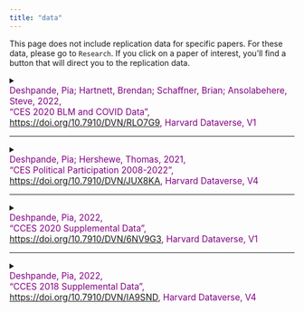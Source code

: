 ```yaml
---
title: "data"
---
```


This page does not include replication data for specific papers. For these data, please go to `Research`. If you click on a paper of interest, you'll find a button that will direct you to the replication data.

<details>

<summary>[Deshpande, Pia; Hartnett, Brendan; Schaffner, Brian; Ansolabehere, Steve, 2022,<br> "CES 2020 BLM and COVID Data", <https://doi.org/10.7910/DVN/RLO7G9>, Harvard Dataverse, V1]{style="font-size: 1.1em; color: purple; font-weight: normal; display:inline-block"}</summary>

> Supplemental data files for the 2020 Cooperative Congressional Election Study. Datasets include questions on COVID-19 and questions on police brutality and Black Lives Matter. This project was supported by the National Science Foundation, Grant Number SES-1948863.

<!-- Replication Code Button -->

<button onclick="window.open(&#39;https://dataverse.harvard.edu/dataset.xhtml?persistentId=doi:10.7910/DVN/RLO7G9&#39;, &#39;_blank&#39;);" style="font-size: 1em; padding: 6px 12px; background-color: white; color: purple; border: 2px solid purple; border-radius: 4px; display: inline-block; margin-top: 20px; margin-left: 10px; text-align: center; transition: background-color 0.3s, color 0.3s;" onmouseover="this.style.backgroundColor=&#39;purple&#39;; this.style.color=&#39;white&#39;;" onmouseout="this.style.backgroundColor=&#39;white&#39;; this.style.color=&#39;purple&#39;;">see data</button>

<!-- BibTeX Citation with Background Color and Extra Space -->

<p style="margin-top: 20px;">

To cite this data using BibTeX, use the following:

</p>

::: {style="background-color: #f0f0f0; padding: 15px; border-radius: 5px; font-family: 'Courier New', monospace; overflow-x: auto;"}
``` bibtex
@data{DVN/RLO7G9_2022,
author = {Deshpande, Pia and Hartnett, Brendan and Schaffner, Brian and Ansolabehere, Steve},
publisher = {Harvard Dataverse},
title = {{CES 2020 BLM and COVID Data}},
year = {2022},
version = {V1},
doi = {10.7910/DVN/RLO7G9},
url = {https://doi.org/10.7910/DVN/RLO7G9}
}
```
:::

</details>

<hr>

<details>

<summary>[Deshpande, Pia; Hershewe, Thomas, 2021,<br>"CES Political Participation 2008-2022", <https://doi.org/10.7910/DVN/JUX8KA>, Harvard Dataverse, V4]{style="font-size: 1.1em; color: purple; font-weight: normal; display:inline-block"}</summary>

> This dataset is a cumulative file of political participation questions in the CES from 2008 to 2022. The initial purpose of this dataset is for use in a tutorial to teach students, though it can be used for other purposes. Pia Deshpande initially created the dataset for years 2008 through 2020. Thomas Hershewe added the year 2022.

<!-- Replication Code Button -->

<button onclick="window.open(&#39;https://dataverse.harvard.edu/dataset.xhtml?persistentId=doi:10.7910/DVN/JUX8KA&#39;, &#39;_blank&#39;);" style="font-size: 1em; padding: 6px 12px; background-color: white; color: purple; border: 2px solid purple; border-radius: 4px; display: inline-block; margin-top: 20px; margin-left: 10px; text-align: center; transition: background-color 0.3s, color 0.3s;" onmouseover="this.style.backgroundColor=&#39;purple&#39;; this.style.color=&#39;white&#39;;" onmouseout="this.style.backgroundColor=&#39;white&#39;; this.style.color=&#39;purple&#39;;">see data</button>

<!-- BibTeX Citation with Background Color and Extra Space -->

<p style="margin-top: 20px;">

To cite this data using BibTeX, use the following:

</p>

::: {style="background-color: #f0f0f0; padding: 15px; border-radius: 5px; font-family: 'Courier New', monospace; overflow-x: auto;"}
``` bibtex
@data{DVN/JUX8KA_2021,
author = {Deshpande, Pia and Hershewe, Thomas},
publisher = {Harvard Dataverse},
title = {{CES Political Participation 2008-2022}},
year = {2021},
version = {V4},
doi = {10.7910/DVN/JUX8KA},
url = {https://doi.org/10.7910/DVN/JUX8KA}
}
```
:::

</details>

<hr>

<details>

<summary>[Deshpande, Pia, 2022,<br>"CCES 2020 Supplemental Data", <https://doi.org/10.7910/DVN/6NV9G3>, Harvard Dataverse, V1]{style="font-size: 1.1em; color: purple; font-weight: normal; display:inline-block"}</summary>

> Supplemental data files for the 2020 Cooperative Congressional Election Study. Datasets include the race and ethnicity of congressional candidates.

<!-- Replication Code Button -->

<button onclick="window.open(&#39;https://dataverse.harvard.edu/dataset.xhtml?persistentId=doi:10.7910/DVN/6NV9G3&#39;, &#39;_blank&#39;);" style="font-size: 1em; padding: 6px 12px; background-color: white; color: purple; border: 2px solid purple; border-radius: 4px; display: inline-block; margin-top: 20px; margin-left: 10px; text-align: center; transition: background-color 0.3s, color 0.3s;" onmouseover="this.style.backgroundColor=&#39;purple&#39;; this.style.color=&#39;white&#39;;" onmouseout="this.style.backgroundColor=&#39;white&#39;; this.style.color=&#39;purple&#39;;">see data</button>

<!-- BibTeX Citation with Background Color and Extra Space -->

<p style="margin-top: 20px;">

To cite this data using BibTeX, use the following:

</p>

::: {style="background-color: #f0f0f0; padding: 15px; border-radius: 5px; font-family: 'Courier New', monospace; overflow-x: auto;"}
``` bibtex
@data{DVN/6NV9G3_2022,
author = {Deshpande, Pia},
publisher = {Harvard Dataverse},
title = {{CCES 2020 Supplemental Data}},
UNF = {UNF:6:gjKprISuP6j++pufPR7Ncg==},
year = {2022},
version = {V1},
doi = {10.7910/DVN/6NV9G3},
url = {https://doi.org/10.7910/DVN/6NV9G3}
}
```
:::

</details>

<hr>

<details>

<summary>[Deshpande, Pia, 2022,<br>"CCES 2018 Supplemental Data", <https://doi.org/10.7910/DVN/IA9SND>, Harvard Dataverse, V4]{style="font-size: 1.1em; color: purple; font-weight: normal; display:inline-block"}</summary>

> Supplemental data files for the 2018 Cooperative Congressional Election Study. Datasets include the race and ethnicity of congressional candidates.

<!-- Replication Code Button -->

<button onclick="window.open(&#39;https://dataverse.harvard.edu/dataset.xhtml?persistentId=doi:10.7910/DVN/IA9SND&#39;, &#39;_blank&#39;);" style="font-size: 1em; padding: 6px 12px; background-color: white; color: purple; border: 2px solid purple; border-radius: 4px; display: inline-block; margin-top: 20px; margin-left: 10px; text-align: center; transition: background-color 0.3s, color 0.3s;" onmouseover="this.style.backgroundColor=&#39;purple&#39;; this.style.color=&#39;white&#39;;" onmouseout="this.style.backgroundColor=&#39;white&#39;; this.style.color=&#39;purple&#39;;">see data</button>

<!-- BibTeX Citation with Background Color and Extra Space -->

<p style="margin-top: 20px;">

To cite this data using BibTeX, use the following:

</p>

::: {style="background-color: #f0f0f0; padding: 15px; border-radius: 5px; font-family: 'Courier New', monospace; overflow-x: auto;"}
``` bibtex
data{DVN/IA9SND_2022,
author = {Deshpande, Pia},
publisher = {Harvard Dataverse},
title = {{CCES 2018 Supplemental Data}},
UNF = {UNF:6:s/hg03MO7J1RkXiipXY0MQ==},
year = {2022},
version = {V4},
doi = {10.7910/DVN/IA9SND},
url = {https://doi.org/10.7910/DVN/IA9SND}
}
```
:::

</details>
